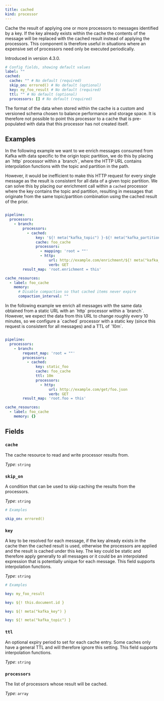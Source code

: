 ```yaml
---
title: cached
kind: processor
---
```


Cache the result of applying one or more processors to messages identified by a key. If the key already exists within the cache the contents of the message will be replaced with the cached result instead of applying the processors. This component is therefore useful in situations where an expensive set of processors need only be executed periodically.

Introduced in version 4.3.0.

```yml
# Config fields, showing default values
label: ""
cached:
  cache: "" # No default (required)
  skip_on: errored() # No default (optional)
  key: my_foo_result # No default (required)
  ttl: "" # No default (optional)
  processors: [] # No default (required)
```

The format of the data when stored within the cache is a custom and versioned schema chosen to balance performance and storage space. It is therefore not possible to point this processor to a cache that is pre-populated with data that this processor has not created itself.

## Examples

<Tabs>
<TabItem label="Cached Enrichment">
In the following example we want to we enrich messages consumed from Kafka with data specific to the origin topic partition, we do this by placing an `http` processor within a `branch`, where the HTTP URL contains interpolation functions with the topic and partition in the path.

However, it would be inefficient to make this HTTP request for every single message as the result is consistent for all data of a given topic partition. We can solve this by placing our enrichment call within a `cached` processor where the key contains the topic and partition, resulting in messages that originate from the same topic/partition combination using the cached result of the prior.

```yaml

pipeline:
  processors:
    - branch:
        processors:
          - cached:
              key: '${! meta("kafka_topic") }-${! meta("kafka_partition") }'
              cache: foo_cache
              processors:
                - mapping: 'root = ""'
                - http:
                    url: http://example.com/enrichment/${! meta("kafka_topic") }/${! meta("kafka_partition") }
                    verb: GET
        result_map: 'root.enrichment = this'

cache_resources:
  - label: foo_cache
    memory:
      # Disable compaction so that cached items never expire
      compaction_interval: ""

```

</TabItem>
<TabItem label="Periodic Global Enrichment">
In the following example we enrich all messages with the same data obtained from a static URL with an `http` processor within a `branch`. However, we expect the data from this URL to change roughly every 10 minutes, so we configure a `cached` processor with a static key (since this request is consistent for all messages) and a TTL of `10m`.

```yaml

pipeline:
  processors:
    - branch:
        request_map: 'root = ""'
        processors:
          - cached:
              key: static_foo
              cache: foo_cache
              ttl: 10m
              processors:
                - http:
                    url: http://example.com/get/foo.json
                    verb: GET
        result_map: 'root.foo = this'

cache_resources:
  - label: foo_cache
    memory: {}

```

</TabItem>
</Tabs>

## Fields

### `cache`

The cache resource to read and write processor results from.


*Type*: `string`


### `skip_on`

A condition that can be used to skip caching the results from the processors.


*Type*: `string`


```yml
# Examples

skip_on: errored()
```

### `key`

A key to be resolved for each message, if the key already exists in the cache then the cached result is used, otherwise the processors are applied and the result is cached under this key. The key could be static and therefore apply generally to all messages or it could be an interpolated expression that is potentially unique for each message.
This field supports interpolation functions.


*Type*: `string`


```yml
# Examples

key: my_foo_result

key: ${! this.document.id }

key: ${! meta("kafka_key") }

key: ${! meta("kafka_topic") }
```

### `ttl`

An optional expiry period to set for each cache entry. Some caches only have a general TTL and will therefore ignore this setting.
This field supports interpolation functions.


*Type*: `string`


### `processors`

The list of processors whose result will be cached.


*Type*: `array`



